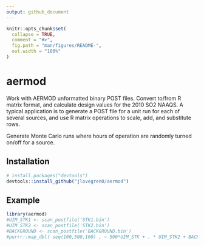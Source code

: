 ```yaml
---
output: github_document
---
```


<!-- README.md is generated from README.Rmd. Please edit that file -->

```r
knitr::opts_chunk$set(
  collapse = TRUE,
  comment = "#>",
  fig.path = "man/figures/README-",
  out.width = "100%"
)
```

# aermod

<!-- badges: start -->
<!-- badges: end -->

Work with AERMOD unformatted binary POST files. Convert to/from R matrix format,
and calculate design values for the 2010 SO2 NAAQS. A typical application is
to generate a POST file for a unit run for each of several sources, and use
R matrix operations to scale, add, and substitute rows.

Generate Monte Carlo runs where hours of operation are randomly turned on/off
for a source.

## Installation

``` r
# install.packages("devtools")
devtools::install_github("jlovegren0/aermod")
```
## Example

```r
library(aermod)
#UIM_STK1 <- scan_postfile('STK1.bin')
#UIM_STK2 <- scan_postfile('STK2.bin')
#BACKGROUND <- scan_postfile('BACKGROUND.bin')
#purrr::map_dbl( seq(100,500,100) , ~ 500*UIM_STK + . * UIM_STK2 + BACKGROUND )
```

